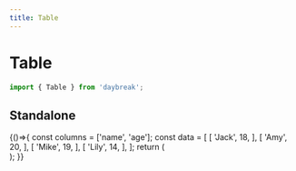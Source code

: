 ```yaml
---
title: Table
---
```



# Table

```javascript
import { Table } from 'daybreak';
```

## Standalone

<Playground>
  {()=>{
    const columns = ['name', 'age'];
    const data = [
      [
        'Jack',
        18,
      ],
      [
        'Amy',
        20,
      ],
      [
        'Mike',
        19,
      ],
      [
        'Lily',
        14,
      ],
    ];
    return (
      <div>
        <Table columns={columns} data={data} />
      </div>
    );
  }}
</Playground>
